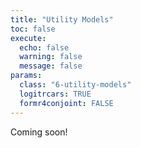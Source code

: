 ```yaml
---
title: "Utility Models"
toc: false
execute:
  echo: false
  warning: false
  message: false
params:
  class: "6-utility-models"
  logitrcars: TRUE
  formr4conjoint: FALSE
---
```


Coming soon!